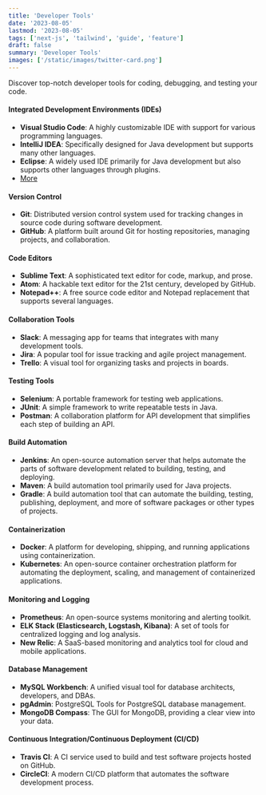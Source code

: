 ```yaml
---
title: 'Developer Tools'
date: '2023-08-05'
lastmod: '2023-08-05'
tags: ['next-js', 'tailwind', 'guide', 'feature']
draft: false
summary: 'Developer Tools'
images: ['/static/images/twitter-card.png']
---
```


Discover top-notch developer tools for coding, debugging, and testing your code. 

#### Integrated Development Environments (IDEs)
- **Visual Studio Code**: A highly customizable IDE with support for various programming languages.
- **IntelliJ IDEA**: Specifically designed for Java development but supports many other languages.
- **Eclipse**: A widely used IDE primarily for Java development but also supports other languages through plugins.
- [More](/categories/developer-tools/ide)

#### Version Control
- **Git**: Distributed version control system used for tracking changes in source code during software development.
- **GitHub**: A platform built around Git for hosting repositories, managing projects, and collaboration.

#### Code Editors
- **Sublime Text**: A sophisticated text editor for code, markup, and prose.
- **Atom**: A hackable text editor for the 21st century, developed by GitHub.
- **Notepad++**: A free source code editor and Notepad replacement that supports several languages.

#### Collaboration Tools
- **Slack**: A messaging app for teams that integrates with many development tools.
- **Jira**: A popular tool for issue tracking and agile project management.
- **Trello**: A visual tool for organizing tasks and projects in boards.

#### Testing Tools
- **Selenium**: A portable framework for testing web applications.
- **JUnit**: A simple framework to write repeatable tests in Java.
- **Postman**: A collaboration platform for API development that simplifies each step of building an API.

#### Build Automation
- **Jenkins**: An open-source automation server that helps automate the parts of software development related to building, testing, and deploying.
- **Maven**: A build automation tool primarily used for Java projects.
- **Gradle**: A build automation tool that can automate the building, testing, publishing, deployment, and more of software packages or other types of projects.

#### Containerization
- **Docker**: A platform for developing, shipping, and running applications using containerization.
- **Kubernetes**: An open-source container orchestration platform for automating the deployment, scaling, and management of containerized applications.

#### Monitoring and Logging
- **Prometheus**: An open-source systems monitoring and alerting toolkit.
- **ELK Stack (Elasticsearch, Logstash, Kibana)**: A set of tools for centralized logging and log analysis.
- **New Relic**: A SaaS-based monitoring and analytics tool for cloud and mobile applications.

#### Database Management
- **MySQL Workbench**: A unified visual tool for database architects, developers, and DBAs.
- **pgAdmin**: PostgreSQL Tools for PostgreSQL database management.
- **MongoDB Compass**: The GUI for MongoDB, providing a clear view into your data.

#### Continuous Integration/Continuous Deployment (CI/CD)
- **Travis CI**: A CI service used to build and test software projects hosted on GitHub.
- **CircleCI**: A modern CI/CD platform that automates the software development process.